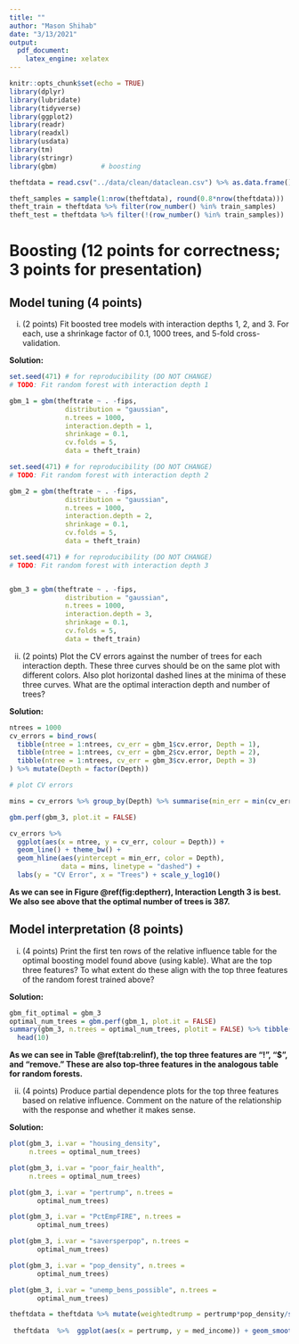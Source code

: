 ```yaml
---
title: ""
author: "Mason Shihab"
date: "3/13/2021"
output:
  pdf_document:
    latex_engine: xelatex
---
```


```r
knitr::opts_chunk$set(echo = TRUE)
library(dplyr)
library(lubridate)
library(tidyverse)
library(ggplot2)
library(readr)
library(readxl)
library(usdata)
library(tm)
library(stringr)
library(gbm)           # boosting
```

```r
theftdata = read.csv("../data/clean/dataclean.csv") %>% as.data.frame() %>% select(-county, -state,)
```

```r
theft_samples = sample(1:nrow(theftdata), round(0.8*nrow(theftdata))) 
theft_train = theftdata %>% filter(row_number() %in% train_samples)
theft_test = theftdata %>% filter(!(row_number() %in% train_samples))


```


# Boosting (12 points for correctness; 3 points for presentation)

## Model tuning (4 points)

i. (2 points) Fit boosted tree models with interaction depths 1, 2, and 3. For each, use a shrinkage factor of 0.1, 1000 trees, and 5-fold cross-validation.

**Solution:**

```r
set.seed(471) # for reproducibility (DO NOT CHANGE)
# TODO: Fit random forest with interaction depth 1

gbm_1 = gbm(theftrate ~ . -fips,
              distribution = "gaussian",
              n.trees = 1000,
              interaction.depth = 1,
              shrinkage = 0.1,
              cv.folds = 5,
              data = theft_train)

set.seed(471) # for reproducibility (DO NOT CHANGE)
# TODO: Fit random forest with interaction depth 2

gbm_2 = gbm(theftrate ~ . -fips,
              distribution = "gaussian",
              n.trees = 1000,
              interaction.depth = 2,
              shrinkage = 0.1,
              cv.folds = 5,
              data = theft_train)

set.seed(471) # for reproducibility (DO NOT CHANGE)
# TODO: Fit random forest with interaction depth 3


gbm_3 = gbm(theftrate ~ . -fips,
              distribution = "gaussian",
              n.trees = 1000,
              interaction.depth = 3,
              shrinkage = 0.1,
              cv.folds = 5,
              data = theft_train)
```



ii. (2 points) Plot the CV errors against the number of trees for each interaction depth. These three curves should be on the same plot with different colors. Also plot horizontal dashed lines at the minima of these three curves. What are the optimal interaction depth and number of trees?

**Solution:**

```r
ntrees = 1000
cv_errors = bind_rows(
  tibble(ntree = 1:ntrees, cv_err = gbm_1$cv.error, Depth = 1),
  tibble(ntree = 1:ntrees, cv_err = gbm_2$cv.error, Depth = 2),
  tibble(ntree = 1:ntrees, cv_err = gbm_3$cv.error, Depth = 3)
) %>% mutate(Depth = factor(Depth))

# plot CV errors

mins = cv_errors %>% group_by(Depth) %>% summarise(min_err = min(cv_err))

gbm.perf(gbm_3, plot.it = FALSE)
```


```r
cv_errors %>%
  ggplot(aes(x = ntree, y = cv_err, colour = Depth)) +
  geom_line() + theme_bw() + 
  geom_hline(aes(yintercept = min_err, color = Depth), 
             data = mins, linetype = "dashed") + 
  labs(y = "CV Error", x = "Trees") + scale_y_log10()
```
**As we can see in Figure \@ref(fig:deptherr), Interaction Length 3 is best. We also see above that the optimal number of trees is 387.**

## Model interpretation (8 points)

i. (4 points) Print the first ten rows of the relative influence table for the optimal boosting model found above (using kable). What are the top three features? To what extent do these align with the top three features of the random forest trained above? 

**Solution:**

```r
gbm_fit_optimal = gbm_3
optimal_num_trees = gbm.perf(gbm_1, plot.it = FALSE) 
summary(gbm_3, n.trees = optimal_num_trees, plotit = FALSE) %>% tibble() %>%
  head(10) 
```

**As we can see in Table \@ref(tab:relinf), the top three features are "!", "$", and "remove." These are also top-three features in the analogous table for random forests.**

ii. (4 points) Produce partial dependence plots for the top three features based on relative influence. Comment on the nature of the relationship with the response and whether it makes sense.

**Solution:**

```r
plot(gbm_3, i.var = "housing_density", 
     n.trees = optimal_num_trees)
```

```r
plot(gbm_3, i.var = "poor_fair_health", 
     n.trees = optimal_num_trees)

```

```r
plot(gbm_3, i.var = "pertrump", n.trees = 
       optimal_num_trees) 
```

```r
plot(gbm_3, i.var = "PctEmpFIRE", n.trees = 
       optimal_num_trees) 
```



```r
plot(gbm_3, i.var = "saversperpop", n.trees = 
       optimal_num_trees) 
```

```r
plot(gbm_3, i.var = "pop_density", n.trees = 
       optimal_num_trees) 
```

```r
plot(gbm_3, i.var = "unemp_bens_possible", n.trees = 
       optimal_num_trees) 
```

```r

theftdata = theftdata %>% mutate(weightedtrump = pertrump*pop_density/sum(pop_density))
  
 theftdata  %>%  ggplot(aes(x = pertrump, y = med_income)) + geom_smooth() + geom_point()
```
